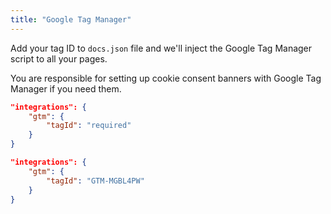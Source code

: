 ```yaml
---
title: "Google Tag Manager"
---
```


Add your tag ID to `docs.json` file and we'll inject the Google Tag Manager script to all your pages.

You are responsible for setting up cookie consent banners with Google Tag Manager if you need them.

<CodeGroup>

```json Insights options in docs.json
"integrations": {
    "gtm": {
        "tagId": "required"
    }
}
```

```json Example
"integrations": {
    "gtm": {
        "tagId": "GTM-MGBL4PW"
    }
}
```

</CodeGroup>
